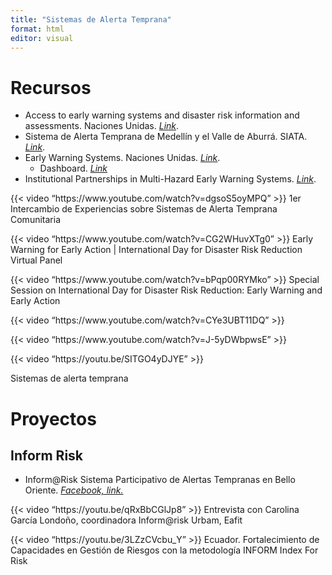 ```yaml
---
title: "Sistemas de Alerta Temprana"
format: html
editor: visual
---
```


## 

# **Recursos**

-   Access to early warning systems and disaster risk information and assessments. Naciones Unidas. [*Link*](https://www.un.org/en/observances/disaster-reduction-day).
-   Sistema de Alerta Temprana de Medellín y el Valle de Aburrá. SIATA. [*Link*](https://siata.gov.co/siata_nuevo/).
-   Early Warning Systems. Naciones Unidas. [*Link*](https://www.un-spider.org/risks-and-disasters/early-warning-systems#no-back).
    -   Dashboard. [*Link*](https://earlywarningsforall.org/site/early-warnings-all/early-warnings-all-dashboard)
-   Institutional Partnerships in Multi-Hazard Early Warning Systems. [*Link*](https://public.wmo.int/en/programmes/disaster-risk-reduction-programme).

::: {layout-ncol="2"}
{{< video "https://www.youtube.com/watch?v=dgsoS5oyMPQ" >}} 1er Intercambio de Experiencias sobre Sistemas de Alerta Temprana Comunitaria

{{< video "https://www.youtube.com/watch?v=CG2WHuvXTg0" >}} Early Warning for Early Action \| International Day for Disaster Risk Reduction Virtual Panel

{{< video "https://www.youtube.com/watch?v=bPqp00RYMko" >}} Special Session on International Day for Disaster Risk Reduction: Early Warning and Early Action

{{< video "https://www.youtube.com/watch?v=CYe3UBT11DQ" >}}

{{< video "https://www.youtube.com/watch?v=J-5yDWbpwsE" >}}

{{< video "https://youtu.be/SITGO4yDJYE" >}}

Sistemas de alerta temprana
:::

# Proyectos

## Inform Risk

-   Inform\@Risk Sistema Participativo de Alertas Tempranas en Bello Oriente. [*Facebook, link.*](https://www.facebook.com/watch/?v=658519892678306)

::: {layout-ncol="2"}
{{< video "https://youtu.be/qRxBbCGlJp8" >}} Entrevista con Carolina García Londoño, coordinadora Inform\@risk Urbam, Eafit

{{< video "https://youtu.be/3LZzCVcbu_Y" >}} Ecuador. Fortalecimiento de Capacidades en Gestión de Riesgos con la metodología INFORM Index For Risk
:::